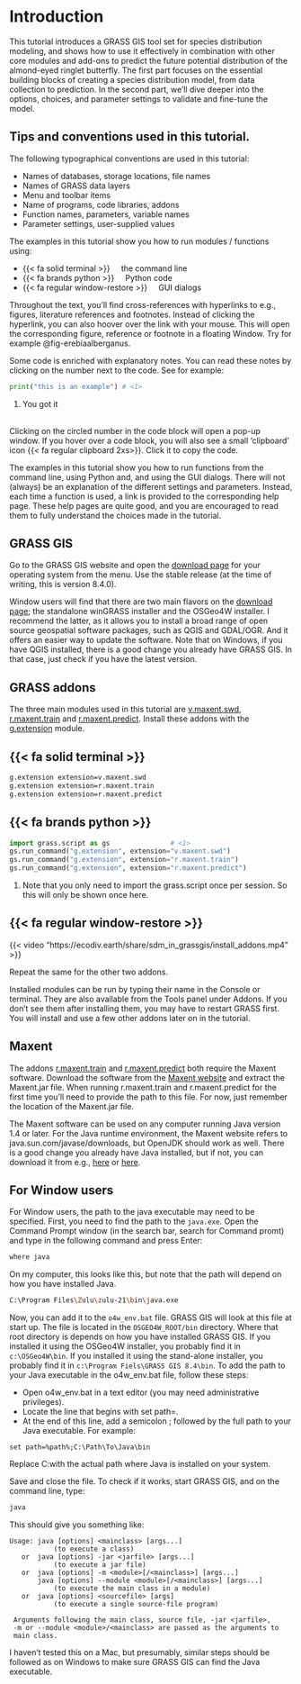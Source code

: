 # Introduction {#sec-introduction}

This tutorial introduces a GRASS GIS tool set for species distribution modeling, and shows how to use it effectively in combination with other core modules and add-ons to predict the future potential distribution of the almond-eyed ringlet butterfly. The first part focuses on the essential building blocks of creating a species distribution model, from data collection to prediction. In the second part, we’ll dive deeper into the options, choices, and parameter settings to validate and fine-tune the model.

::: {.callout-tip collapse="true"}
## Tips and conventions used in this tutorial.

The following typographical conventions are used in this tutorial:

-   [Names of databases, storage locations, file names]{.style-db}
-   [Names of GRASS data layers]{.style-data}
-   [Menu and toolbar items]{.style-menu}
-   [Name of programs, code libraries, addons]{.style-apps}
-   [Function names, parameters, variable names]{.style-function}
-   [Parameter settings, user-supplied values]{.style-parameter}

The examples in this tutorial show you how to run modules / functions using:

-   [{{< fa solid terminal >}}]{.paneltabcolor}     the command line
-   [{{< fa brands python >}}]{.paneltabcolor}     Python code
-   [{{< fa regular window-restore >}}]{.paneltabcolor}     GUI dialogs

Throughout the text, you'll find cross-references with hyperlinks to e.g., figures, literature references and footnotes. Instead of clicking the hyperlink, you can also hoover over the link with your mouse. This will open the corresponding figure, reference or footnote in a floating Window. Try for example @fig-erebiaalberganus.

Some code is enriched with explanatory notes. You can read these notes by clicking on the number next to the code. See for example:

``` python
print("this is an example") # <1>
```

1.  You got it

<br>Clicking on the circled number in the code block will open a pop-up window. If you hover over a code block, you will also see a small 'clipboard' icon {{< fa regular clipboard 2xs>}}. Click it to copy the code.
:::

The examples in this tutorial show you how to run functions from the command line, using Python and, and using the GUI dialogs. There will not (always) be an explanation of the different settings and parameters. Instead, each time a function is used, a link is provided to the corresponding help page. These help pages are quite good, and you are encouraged to read them to fully understand the choices made in the tutorial.

## GRASS GIS

Go to the GRASS GIS website and open the [download page](https://grass.osgeo.org/download/) for your operating system from the menu. Use the stable release (at the time of writing, this is version 8.4.0).

Window users will find that there are two main flavors on the [download page](https://grass.osgeo.org/download/windows/); the standalone winGRASS installer and the OSGeo4W installer. I recommend the latter, as it allows you to install a broad range of open source geospatial software packages, such as QGIS and GDAL/OGR. And it offers an easier way to update the software. Note that on Windows, if you have QGIS installed, there is a good change you already have GRASS GIS. In that case, just check if you have the latest version.

## GRASS addons

The three main modules used in this tutorial are [v.maxent.swd](https://grass.osgeo.org/grass-stable/manuals/addons/v.maxent.swd.html), [r.maxent.train](https://grass.osgeo.org/grass-stable/manuals/addons/r.maxent.train.html) and [r.maxent.predict](https://grass.osgeo.org/grass-stable/manuals/addons/r.maxent.predict.html). Install these addons with the [g.extension](https://grass.osgeo.org/grass-stable/manuals/g.extension.html) module.

::: {#exm-Cb1zDqdZuC .hiddendiv}
:::

::: {.panel-tabset group="interface"}
## {{< fa solid terminal >}}

``` bash
g.extension extension=v.maxent.swd
g.extension extension=r.maxent.train
g.extension extension=r.maxent.predict
```

## {{< fa brands python >}}

``` python
import grass.script as gs               # <1>
gs.run_command("g.extension", extension="v.maxent.swd")
gs.run_command("g.extension", extension="r.maxent.train")
gs.run_command("g.extension", extension="r.maxent.predict")
```

1.  Note that you only need to import the [grass.script]{.style-function} once per session. So this will only be shown once here.

## {{< fa regular window-restore >}}

{{< video "https://ecodiv.earth/share/sdm_in_grassgis/install_addons.mp4" >}}

Repeat the same for the other two addons.
:::

Installed modules can be run by typing their name in the Console or terminal. They are also available from the [Tools]{.style-menu} panel under [Addons]{.style-menu}. If you don't see them after installing them, you may have to restart GRASS first. You will install and use a few other addons later on in the tutorial.

## Maxent {#sec-maxentsoftware}

The addons [r.maxent.train](https://grass.osgeo.org/grass-stable/manuals/addons/r.maxent.train.html) and [r.maxent.predict](https://grass.osgeo.org/grass-stable/manuals/addons/r.maxent.predict.html) both require the [Maxent]{.style-apps} software. Download the software from the [Maxent website](https://biodiversityinformatics.amnh.org/open_source/maxent/) and extract the [Maxent.jar]{.style-apps} file. When running [r.maxent.train]{.style-function} and [r.maxent.predict]{.style-function} for the first time you'll need to provide the path to this file. For now, just remember the location of the [Maxent.jar]{.style-apps} file.

The Maxent software can be used on any computer running Java version 1.4 or later. For the Java runtime environment, the Maxent website refers to java.sun.com/javase/downloads, but OpenJDK should work as well. There is a good change you already have Java installed, but if not, you can download it from e.g., [here](https://www.azul.com/downloads/#zulu) or [here](https://openjdk.org/).

::: {.callout-tip collapse="true"}
## For Window users

For Window users, the path to the java executable may need to be specified. First, you need to find the path to the `java.exe`. Open the Command Prompt window (in the search bar, search for Command promt) and type in the following command and press Enter:

``` bash
where java
```

On my computer, this looks like this, but note that the path will depend on how you have installed Java.

``` bash
C:\Program Files\Zulu\zulu-21\bin\java.exe
```

Now, you can add it to the `o4w_env.bat` file. GRASS GIS will look at this file at start up. The file is located in the `OSGEO4W_ROOT/bin` directory. Where that root directory is depends on how you have installed GRASS GIS. If you installed it using the [OSGeo4W]{.style-app} installer, you probably find it in `c:\OSGeo4W\bin`. If you installed it using the stand-alone installer, you probably find it in `c:\Program Fiels\GRASS GIS 8.4\bin`. To add the path to your Java executable in the o4w_env.bat file, follow these steps:

-   Open o4w_env.bat in a text editor (you may need administrative privileges).
-   Locate the line that begins with set path=.
-   At the end of this line, add a semicolon ; followed by the full path to your Java executable. For example:

```         
set path=%path%;C:\Path\To\Java\bin
```

Replace C:\Path\To\Java\bin with the actual path where Java is installed on your system.

Save and close the file. To check if it works, start [GRASS GIS]{.style-app}, and on the command line, type:

``` bash
java
```

This should give you something like:

```         
Usage: java [options] <mainclass> [args...]
           (to execute a class)
   or  java [options] -jar <jarfile> [args...]
           (to execute a jar file)
   or  java [options] -m <module>[/<mainclass>] [args...]
       java [options] --module <module>[/<mainclass>] [args...]
           (to execute the main class in a module)
   or  java [options] <sourcefile> [args]
           (to execute a single source-file program)

 Arguments following the main class, source file, -jar <jarfile>,
 -m or --module <module>/<mainclass> are passed as the arguments to
 main class.
```
:::

I haven't tested this on a Mac, but presumably, similar steps should be followed as on Windows to make sure GRASS GIS can find the Java executable.
